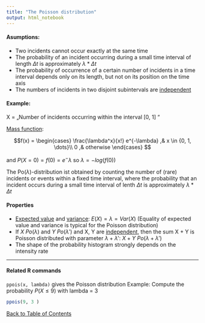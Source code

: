 ```yaml
---
title: "The Poisson distribution"
output: html_notebook
---
```


#### Asumptions:
- Two incidents cannot occur exactly at the same time
- The probability of an incident occurring during a small time interval of length $\Delta t$ is approximately $\lambda * \Delta t$
- The probability of occurrence of a certain number of incidents in a time interval depends only on its length, but not on its
position on the time axis
- The numbers of incidents in two disjoint subintervals are [independent](./independenceOfRandomVariables.nb.html)

#### Example:
X = „Number of incidents occurring within the interval [0, 1] “

[Mass function](./prop_Massfunction.nb.html):

$$f(x) = \begin{cases}
\frac{\lambda^x}{x!} e^{-\lambda}
,& x \in {0, 1, \dots}\\
0  ,& otherwise
\end{cases} $$

and $P(X = 0) = f(0) = e^-\lambda$ so $\lambda = -log(f(0))$

The Po($\lambda$)-distribution ist obtained by counting the number of (rare) incidents or events within a fixed time interval, where the probability that an incident occurs during a small time interval of lenth $\Delta t$ is approximately $\lambda * \Delta t$

#### Properties
- [Expected value](./central_tendency.nb.html) and [variance](./prop_distribution_measures.nb.html): $E(X) = \lambda = Var(X)$ (Equality of expected value and variance is typical for the Poisson distribution)
-  If $X ~ Po(\lambda)$ and $Y ~ Po(\lambda ')$ and X, Y are [independent](./independenceOfRandomVariables.nb.html), then the sum X + Y is Poisson distributed with parameter $\lambda + \lambda '$: $X + Y ~ Po(\lambda + \lambda ')$
- The shape of the probability histogram strongly depends on the intensity rate \lambda

---

#### Related R commands
`ppois(x, lambda)` gives the Poisson distribution
Example: Compute the probability $P (X \le 9)$ with lambda = 3
```R
ppois(9, 3 )
```

[Back to Table of Contents](../)